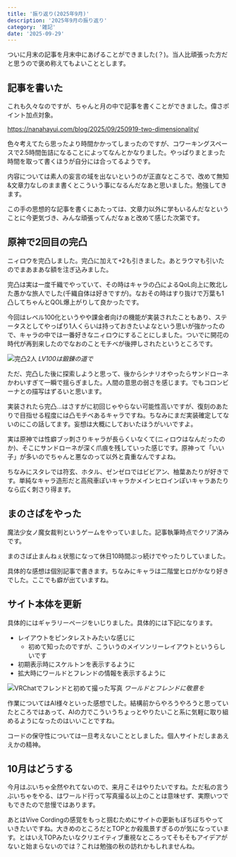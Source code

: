 ```yaml
---
title: '振り返り(2025年9月)'
description: '2025年9月の振り返り'
category: '雑記'
date: '2025-09-29'
---
```


ついに月末の記事を月末中にあげることができました(？)。当人比頑張った方だと思うので褒め称えてもよいこととします。

## 記事を書いた

これも久々なのですが、ちゃんと月の中で記事を書くことができました。偉さポイント加点対象。

https://nanahayui.com/blog/2025/09/250919-two-dimensionality/

色々考えてたら思ったより時間かかってしまったのですが、コワーキングスペースで2.5時間缶詰になることによってなんとかなりました。やっぱりまとまった時間を取って書くほうが自分には合ってるようです。

内容については素人の妄言の域を出ないというのが正直なところで、改めて無知&文章力なしのまま書くとこういう事になるんだなあと思いました。勉強してきます。

この手の思想的な記事を書くにあたっては、文章力以外に学もいるんだなということに今更気づき、みんな頑張ってんだなぁと改めて感じた次第です。

## 原神で2回目の完凸

ニィロウを完凸しました。完凸に加えて+2も引きました。あとラウマも引いたのでまあまあな額を注ぎ込みました。

完凸は実は一度千織でやっていて、その時はキャラの凸によるQoL向上に敗北した愚かな旅人でした(千織自体は好きですが)。なおその時はすり抜けで万葉も1凸してちゃんとQOL爆上がりして良かったです。

今回はレベル100化というやや課金者向けの機能が実装されたこともあり、ステータスとしてやっぱり1人くらいは持っておきたいよなという思いが強かったので、キャラの中では一番好きなニィロウにすることにしました。ついでに開花の時代が再到来したのでなおのことモチベが後押しされたというところです。

![完凸2人](https://r2.nanahayui.com/250929-01.webp "完凸2人")
*LV100は鍛錬の道で*

ただ、完凸した後に探索しようと思って、後からシナリオやったらサンドローネかわいすぎて一瞬で揺らぎました。人間の意思の弱さを感じます。でもコロンビーナとの描写はずるいと思います。

実装されたら完凸…はさすがに初回じゃやらない可能性高いですが、復刻のあたりで目指せる程度には凸モチベあるキャラですね。ちなみにまだ実装確定してないのにこの話してます。妄想は大概にしておいたほうがいいですよ。

実は原神では性癖ブッ刺さりキャラが長らくいなくて(ニィロウはなんだったのか)、そこにサンドローネが深く爪痕を残していった感じです。原神って「いい子」が多いのでちゃんと悪なのって以外と貴重なんですよね。

ちなみにスタレでは符玄、ホタル、ゼンゼロではビビアン、柚葉あたりが好きです。単純なキャラ造形だと高飛車ぽいキャラかメインヒロインぽいキャラあたりなら広く刺さり得ます。

## まのさばをやった

魔法少女ノ魔女裁判というゲームをやっていました。記事執筆時点でクリア済みです。

まのさば止まんねぇ状態になって休日10時間ぶっ続けでやったりしていました。

具体的な感想は個別記事で書きます。ちなみにキャラは二階堂ヒロがかなり好きでした。ここでも癖が出ていますね。

## サイト本体を更新

具体的にはギャラリーページをいじりました。具体的には下記になります。

- レイアウトをピンタレストみたいな感じに
  - 初めて知ったのですが、こういうのメイソンリーレイアウトというらしいです
- 初期表示時にスケルトンを表示するように
- 拡大時にワールドとフレンドの情報を表示するように

![VRChatでフレンドと初めて撮った写真](https://r2.nanahayui.com/250929-02.webp "VRChatでフレンドと初めて撮った写真")
*ワールドとフレンドに敬意を*

作業についてはAI様々といった感想でした。結構前からやろうやろうと思っていたところではあって、AIの力でこういうちょっとやりたいこと系に気軽に取り組めるようになったのはいいことですね。

コードの保守性については一旦考えないこととしました。個人サイトだしまあええかの精神。

## 10月はどうする

今月はぶいちゃ全然やれてないので、来月こそはやりたいですね。ただ私の言うぶいちゃをやる、はワールド行って写真撮る以上のことは意味せず、実際いつでもできたので怠慢ではあります。

あとはVive Cordingの感覚をもっと掴むためにサイトの更新もぼちぼちやっていきたいですね。大きめのところだとTOPとか殺風景すぎるのが気になっています。とはいえTOPみたいなクリエイティブ重視なところってそもそもアイデアがないと始まらないのでは？これは勉強の秋の訪れかもしれませんね。

